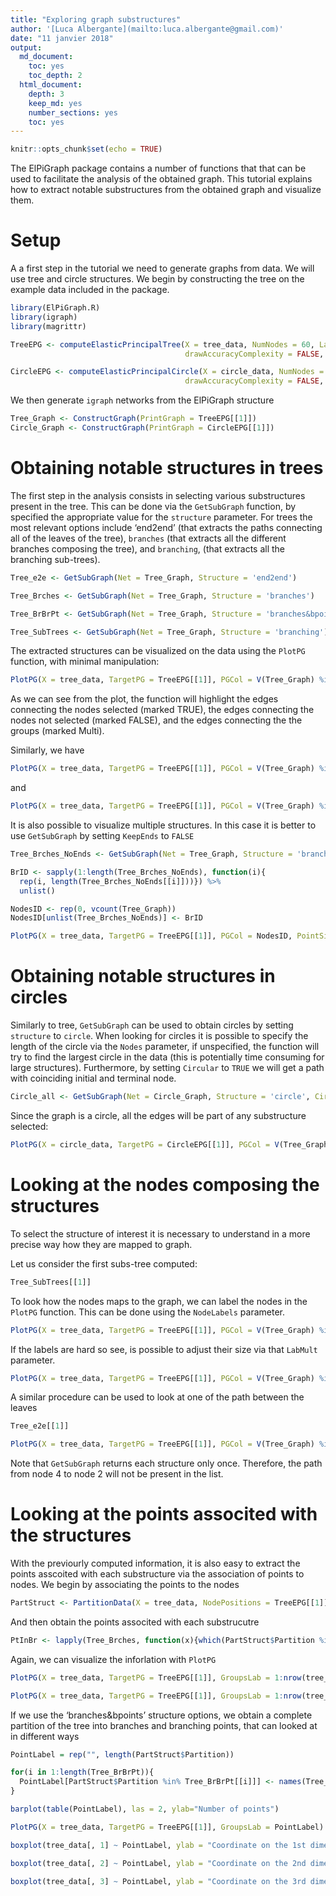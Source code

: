 ```yaml
---
title: "Exploring graph substructures"
author: '[Luca Albergante](mailto:luca.albergante@gmail.com)'
date: "11 janvier 2018"
output:
  md_document:
    toc: yes
    toc_depth: 2
  html_document:
    depth: 3
    keep_md: yes
    number_sections: yes
    toc: yes
---
```


```r
knitr::opts_chunk$set(echo = TRUE)
```

The ElPiGraph package contains a number of functions that that can be used to facilitate the analysis of the obtained graph. This tutorial explains how to extract notable substructures from the obtained graph and visualize them.

# Setup

A a first step in the tutorial we need to generate graphs from data. We will use tree and circle structures. We begin by constructing the tree on the example data included in the package.

```r
library(ElPiGraph.R)
library(igraph)
library(magrittr)

TreeEPG <- computeElasticPrincipalTree(X = tree_data, NumNodes = 60, Lambda = .03, Mu = .01,
                                       drawAccuracyComplexity = FALSE, drawEnergy = FALSE)

CircleEPG <- computeElasticPrincipalCircle(X = circle_data, NumNodes = 40,
                                       drawAccuracyComplexity = FALSE, drawEnergy = FALSE)
```

We then generate `igraph` networks from the ElPiGraph structure

```r
Tree_Graph <- ConstructGraph(PrintGraph = TreeEPG[[1]])
Circle_Graph <- ConstructGraph(PrintGraph = CircleEPG[[1]])
```


# Obtaining notable structures in trees

The first step in the analysis consists in selecting various substructures present in the tree. This can be done via the `GetSubGraph` function, by specified the appropriate value for the `structure` parameter. For trees the most relevant options include 'end2end' (that extracts the paths connecting all of the leaves of the tree), `branches` (that extracts all the different branches composing the tree), and `branching`, (that extracts all the branching sub-trees).

```r
Tree_e2e <- GetSubGraph(Net = Tree_Graph, Structure = 'end2end')

Tree_Brches <- GetSubGraph(Net = Tree_Graph, Structure = 'branches')

Tree_BrBrPt <- GetSubGraph(Net = Tree_Graph, Structure = 'branches&bpoints')

Tree_SubTrees <- GetSubGraph(Net = Tree_Graph, Structure = 'branching')
```

The extracted structures can be visualized on the data using the `PlotPG` function, with minimal manipulation:

```r
PlotPG(X = tree_data, TargetPG = TreeEPG[[1]], PGCol = V(Tree_Graph) %in% Tree_e2e[[1]], PointSize = NA)
```

As we can see from the plot, the function will highlight the edges connecting the nodes selected (marked TRUE), the edges connecting the nodes not selected (marked FALSE), and the edges connecting the the groups (marked Multi).

Similarly, we have
```r
PlotPG(X = tree_data, TargetPG = TreeEPG[[1]], PGCol = V(Tree_Graph) %in% Tree_Brches[[1]], PointSize = NA)
```

and

```r
PlotPG(X = tree_data, TargetPG = TreeEPG[[1]], PGCol = V(Tree_Graph) %in% Tree_SubTrees[[1]], PointSize = NA)
```

It is also possible to visualize multiple structures. In this case it is better to use `GetSubGraph` by setting `KeepEnds` to `FALSE` 

```r
Tree_Brches_NoEnds <- GetSubGraph(Net = Tree_Graph, Structure = 'branches', KeepEnds = FALSE)

BrID <- sapply(1:length(Tree_Brches_NoEnds), function(i){
  rep(i, length(Tree_Brches_NoEnds[[i]]))}) %>%
  unlist()

NodesID <- rep(0, vcount(Tree_Graph))
NodesID[unlist(Tree_Brches_NoEnds)] <- BrID

PlotPG(X = tree_data, TargetPG = TreeEPG[[1]], PGCol = NodesID, PointSize = NA, p.alpha = .05)
```


# Obtaining notable structures in circles

Similarly to tree, `GetSubGraph` can be used to obtain circles by setting `structure` to `circle`. When looking for circles it is possible to specify the length of the circle via the `Nodes` parameter, if unspecified, the function will try to find the largest circle in the data (this is potentially time consuming for large structures). Furthermore, by setting `Circular` to `TRUE` we will get a path with coinciding initial and terminal node.

```r
Circle_all <- GetSubGraph(Net = Circle_Graph, Structure = 'circle', Circular = TRUE)
```

Since the graph is a circle, all the edges will be part of any substructure selected:

```r
PlotPG(X = circle_data, TargetPG = CircleEPG[[1]], PGCol = V(Tree_Graph) %in% Circle_all[[1]], PointSize = NA)
```


# Looking at the nodes composing the structures

To select the structure of interest it is necessary to understand in a more precise way how they are mapped to graph.

Let us consider the first subs-tree computed:

```r
Tree_SubTrees[[1]]
```

To look how the nodes maps to the graph, we can label the nodes in the `PlotPG` function. This can be done using the `NodeLabels` parameter.

```r
PlotPG(X = tree_data, TargetPG = TreeEPG[[1]], PGCol = V(Tree_Graph) %in% Tree_SubTrees[[1]], PointSize = NA, NodeLabels = 1:nrow(TreeEPG[[1]]$NodePositions))
```

If the labels are hard so see, is possible to adjust their size via that `LabMult` parameter.

```r
PlotPG(X = tree_data, TargetPG = TreeEPG[[1]], PGCol = V(Tree_Graph) %in% Tree_SubTrees[[1]], PointSize = NA, NodeLabels = 1:nrow(TreeEPG[[1]]$NodePositions), LabMult = 3)
```


A similar procedure can be used to look at one of the path between the leaves

```r
Tree_e2e[[1]]
```

```r
PlotPG(X = tree_data, TargetPG = TreeEPG[[1]], PGCol = V(Tree_Graph) %in% Tree_e2e[[1]], PointSize = NA, NodeLabels = 1:nrow(TreeEPG[[1]]$NodePositions), LabMult = 3)
```

Note that `GetSubGraph` returns each structure only once. Therefore, the path from node 4 to node 2 will not be present in the list.


# Looking at the points associted with the structures

With the previourly computed information, it is also easy to extract the points asscoited with each substructure via the association of points to nodes. We begin by associating the points to the nodes

```r
PartStruct <- PartitionData(X = tree_data, NodePositions = TreeEPG[[1]]$NodePositions)
```

And then obtain the points associted with each substrucutre

```r
PtInBr <- lapply(Tree_Brches, function(x){which(PartStruct$Partition %in% x)})
```

Again, we can visualize the inforlation with `PlotPG`

```r
PlotPG(X = tree_data, TargetPG = TreeEPG[[1]], GroupsLab = 1:nrow(tree_data) %in% PtInBr[[1]])
```


```r
PlotPG(X = tree_data, TargetPG = TreeEPG[[1]], GroupsLab = 1:nrow(tree_data) %in% PtInBr[[3]])
```

If we use the 'branches&bpoints' structure options, we obtain a complete partition of the tree into branches and branching points, that can looked at in different ways

```r
PointLabel = rep("", length(PartStruct$Partition))

for(i in 1:length(Tree_BrBrPt)){
  PointLabel[PartStruct$Partition %in% Tree_BrBrPt[[i]]] <- names(Tree_BrBrPt)[i]
}

barplot(table(PointLabel), las = 2, ylab="Number of points")
```

```r
PlotPG(X = tree_data, TargetPG = TreeEPG[[1]], GroupsLab = PointLabel)
```

```r
boxplot(tree_data[, 1] ~ PointLabel, ylab = "Coordinate on the 1st dimension", las = 2)
```

```r
boxplot(tree_data[, 2] ~ PointLabel, ylab = "Coordinate on the 2nd dimension", las = 2)
```



```r
boxplot(tree_data[, 3] ~ PointLabel, ylab = "Coordinate on the 3rd dimension", las = 2)
```



